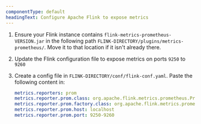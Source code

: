 ```yaml
---
componentType: default
headingText: Configure Apache Flink to expose metrics 
---
```


1. Ensure your Flink instance contains `flink-metrics-prometheus-VERSION.jar` in the following path `FLINK-DIRECTORY/plugins/metrics-prometheus/`. Move it to that location if it isn't already there.
2. Update the Flink configuration file to expose metrics on ports `9250` to `9260`
3. Create a config file in `FLINK-DIRECTORY/conf/flink-conf.yaml`. Paste the following content in: 

    ```yml
    metrics.reporters: prom
    metrics.reporter.prom.class: org.apache.flink.metrics.prometheus.PrometheusReporter
    metrics.reporter.prom.factory.class: org.apache.flink.metrics.prometheus.PrometheusReporterFactory
    metrics.reporter.prom.host: localhost
    metrics.reporter.prom.port: 9250-9260
    ```
